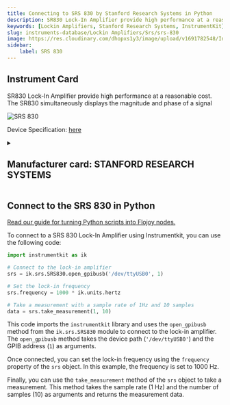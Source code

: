 ```yaml
---
title: Connecting to SRS 830 by Stanford Research Systems in Python
description: SR830 Lock-In Amplifier provide high performance at a reasonable cost. The SR830 simultaneously displays the magnitude and phase of a signal
keywords: [Lockin Amplifiers, Stanford Research Systems, InstrumentKit] 
slug: instruments-database/Lockin Amplifiers/Srs/srs-830 
image: https://res.cloudinary.com/dhopxs1y3/image/upload/v1691782548/Instruments/Lockin%20Amplifiers/SR-830/SR-830.jpg
sidebar:
    label: SRS 830 
---
```



## Instrument Card

SR830 Lock-In Amplifier provide high performance at a reasonable cost. The SR830 simultaneously displays the magnitude and phase of a signal

![SRS 830](https://res.cloudinary.com/dhopxs1y3/image/upload/v1691782548/Instruments/Lockin%20Amplifiers/SR-830/SR-830.jpg)

Device Specification: [here](https://www.thinksrs.com/downloads/pdfs/catalog/SR810830c.pdf)

<details style={{ marginTop: "15px"}}>
<summary><h2 style={{display:'inline'}}>Manufacturer card: STANFORD RESEARCH SYSTEMS</h2></summary>

![STANFORD RESEARCH SYSTEMS](https://res.cloudinary.com/dhopxs1y3/image/upload/v1692806206/Instruments/Vendor%20Logos/Stanford_Research.png)

Stanford Research Systems is a maker of general test and measurement instruments. The company was founded in 1980, is privately held, and is not affiliated with Stanford University. Stanford Research Systems manufactures all of their products at their Sunnyvale, California facility.

- Headquarters: Sunnyvale, California
- Yearly Revenue (millions, USD): 24.9
- Vendor Website: [here](https://www.thinksrs.com/index.html)

</details>


<FeaturedInstrumentVideo category="LOCKIN_AMPLIFIERS" />

## Connect to the SRS 830 in Python

[Read our guide for turning Python scripts into Flojoy nodes.](https://docs.flojoy.ai/contribution/blocks/custom-flojoy-block/)



<Tabs>
<TabItem value="Flojoy" label="Flojoy" className="flojoy-instrument-tabs">

<SectionsCard category="LOCKIN_AMPLIFIERS" manufacturer="Stanford Research Systems"></SectionsCard>

</TabItem>
<TabItem value="InstrumentKit" label="InstrumentKit">

To connect to a SRS 830 Lock-In Amplifier using Instrumentkit, you can use the following code:

```python
import instrumentkit as ik

# Connect to the lock-in amplifier
srs = ik.srs.SRS830.open_gpibusb('/dev/ttyUSB0', 1)

# Set the lock-in frequency
srs.frequency = 1000 * ik.units.hertz

# Take a measurement with a sample rate of 1Hz and 10 samples
data = srs.take_measurement(1, 10)
```

This code imports the `instrumentkit` library and uses the `open_gpibusb` method from the `ik.srs.SRS830` module to connect to the lock-in amplifier. The `open_gpibusb` method takes the device path (`'/dev/ttyUSB0'`) and the GPIB address (`1`) as arguments.

Once connected, you can set the lock-in frequency using the `frequency` property of the `srs` object. In this example, the frequency is set to 1000 Hz.

Finally, you can use the `take_measurement` method of the `srs` object to take a measurement. This method takes the sample rate (1 Hz) and the number of samples (10) as arguments and returns the measurement data.

</TabItem>
</Tabs>